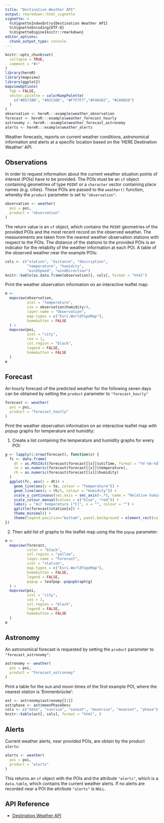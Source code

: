 ```yaml
---
title: "Destination Weather API"
output: rmarkdown::html_vignette
vignette: >
  %\VignetteIndexEntry{Destination Weather API}
  %\VignetteEncoding{UTF-8}
  %\VignetteEngine{knitr::rmarkdown}
editor_options: 
  chunk_output_type: console
---
```


```r
knitr::opts_chunk$set(
  collapse = TRUE,
  comment = "#>"
)
library(hereR)
library(mapview)
library(ggplot2)
mapviewOptions(
  fgb = FALSE,
  vector.palette = colorRampPalette(
    c("#0571B0", "#92C5DE", "#F7F7F7","#F4A582", "#CA0020")
  )
)
observation <- hereR:::example$weather_observation
forecast <- hereR:::example$weather_forecast_hourly
astronomy <- hereR:::example$weather_forecast_astronomy
alerts <- hereR:::example$weather_alerts
```

Weather forecasts, reports on current weather conditions, astronomical information and alerts at a specific location based on the 'HERE Destination Weather' API.

## Observations
In order to request information about the current weather situation points of interest (POIs) have to be provided. The POIs must be an `sf` object containing geometries of type `POINT` or a `character` vector containing place names (e.g. cities).
These POIs are passed to the `weather()` function, whereby the `product` parameter is set to `"observation"`:
```r
observation <- weather(
  poi = poi,
  product = "observation"
)
```

The return value is an `sf` object, which contains the `POINT` geometries of the provided POIs and the most recent record on the observed weather. The measurements are taken from the nearest weather observation stations with respect to the POIs. The distance of the stations to the provided POIs is an indicator for the reliabilty of the weather information at each POI. A table of the observed weather near the example POIs:

```r
cols <- c("station", "distance", "description",
          "temperature", "humidity",
          "windSpeed", "windDirection")
knitr::kable(as.data.frame(observation)[, cols], format = "html")
```

Print the weather observation information on an interactive leaflet map:
```r
m <-
  mapview(observation,
          zcol = "temperature",
          cex = observation$humidity/4,
          layer.name = "Observation",
          map.types = c("Esri.WorldTopoMap"),
          homebutton = FALSE
  ) + 
  mapview(poi,
          zcol = "city",
          cex = 1,
          col.region = "black",
          legend = FALSE,
          homebutton = FALSE
  )
m
```

## Forecast
An hourly forecast of the predicted weather for the following seven days can be obtained by setting the `product` parameter to `"forecast_hourly"`
```r
forecast <- weather(
  poi = poi,
  product = "forecast_hourly"
)
```

Print the weather observation information on an interactive leaflet map with popup graphs for temperature and humidity:

1. Create a list containing the temperature and humidity graphs for every POI:
```r
g <- lapply(1:nrow(forecast), function(x) {
  fc <- data.frame(
    dt = as.POSIXct(forecast$forecast[[x]]$utcTime, format = "%Y-%m-%dT%H:%M:%OS", tz = "UTC"),
    te = as.numeric(forecast$forecast[[x]]$temperature),
    rh = as.numeric(forecast$forecast[[x]]$humidity)
  )
  ggplot(fc, aes(x = dt)) + 
    geom_line(aes(y = te, colour = "Temperature")) +
    geom_line(aes(y = rh/5, colour = "Humidity")) +
    scale_y_continuous(sec.axis = sec_axis(~.*5, name = "Relative humidity [%]")) + 
    scale_colour_manual(values = c("blue", "red")) +
    labs(y = "Air temperature [°C]", x = "", colour = "") +
    ggtitle(forecast$station[x]) +
    theme_minimal() +
    theme(legend.position="bottom", panel.background = element_rect(color = NA))
})
```

2. Then add list of graphs to the leaflet map using the the `popup` parameter:
```r
m <-
  mapview(forecast,
          color = "black",
          col.region = "yellow",
          layer.name = "Forecast",
          zcol = "station",
          map.types = c("Esri.WorldTopoMap"),
          homebutton = FALSE,
          legend = FALSE,
          popup = leafpop::popupGraph(g)
  ) + 
  mapview(poi,
          zcol = "city",
          cex = 1,
          col.region = "black",
          legend = FALSE,
          homebutton = FALSE
  )
m
```

## Astronomy
An astronomical forecast is requested by setting the `product` parameter to `"forecast_astronomy"`:
```r
astronomy <- weather(
  poi = poi,
  product = "forecast_astronomy"
)
```

Print a table for the sun and moon times of the first example POI, where the nearest station is 'Emmenbrücke':
```r
ast <- astronomy$astronomy[[1]]
ast$phase <- ast$moonPhaseDesc
cols <- c("date", "sunrise", "sunset", "moonrise", "moonset", "phase")
knitr::kable(ast[, cols], format = "html", )
```

## Alerts
Current weather alerts, near provided POIs, are obtain by the product `alerts`:
```r
alerts <- weather(
  poi = poi,
  product = "alerts"
)
```
This returns an `sf` object with the POIs and the attribute `"alerts"`, which is a `data.table`, which contains the current weather alerts. If no alerts are recorded near a POI the attribute `"alerts"` is `NULL`.

## API Reference

* [Destination Weather API](https://developer.here.com/documentation/weather)
